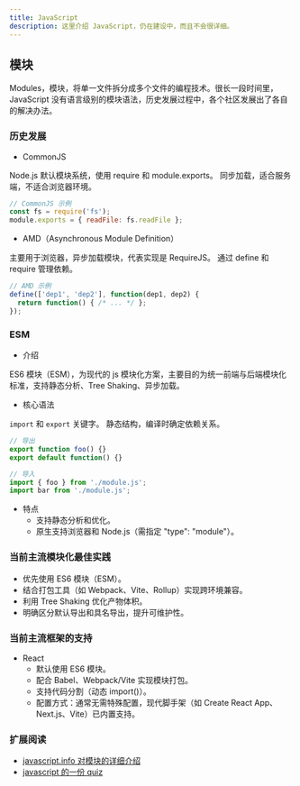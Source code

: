 ```yaml
---
title: JavaScript
description: 这里介绍 JavaScript，仍在建设中，而且不会很详细。
---
```


## 模块

Modules，模块，将单一文件拆分成多个文件的编程技术。很长一段时间里，JavaScript 没有语言级别的模块语法，历史发展过程中，各个社区发展出了各自的解决办法。

### 历史发展

- CommonJS

Node.js 默认模块系统，使用 require 和 module.exports。
同步加载，适合服务端，不适合浏览器环境。

```js
// CommonJS 示例
const fs = require('fs');
module.exports = { readFile: fs.readFile };
```

- AMD（Asynchronous Module Definition）

主要用于浏览器，异步加载模块，代表实现是 RequireJS。
通过 define 和 require 管理依赖。

```js
// AMD 示例
define(['dep1', 'dep2'], function(dep1, dep2) {
  return function() { /* ... */ };
});
```

### ESM

- 介绍

ES6 模块（ESM），为现代的 js 模块化方案，主要目的为统一前端与后端模块化标准，支持静态分析、Tree Shaking、异步加载。

- 核心语法

`import` 和 `export` 关键字。
静态结构，编译时确定依赖关系。

```js
// 导出
export function foo() {}
export default function() {}

// 导入
import { foo } from './module.js';
import bar from './module.js';
```

- 特点
    - 支持静态分析和优化。
    - 原生支持浏览器和 Node.js（需指定 "type": "module"）。

### 当前主流模块化最佳实践

- 优先使用 ES6 模块（ESM）。
- 结合打包工具（如 Webpack、Vite、Rollup）实现跨环境兼容。
- 利用 Tree Shaking 优化产物体积。
- 明确区分默认导出和具名导出，提升可维护性。

### 当前主流框架的支持

- React
    - 默认使用 ES6 模块。
    - 配合 Babel、Webpack/Vite 实现模块打包。
    - 支持代码分割（动态 import()）。
    - 配置方式：通常无需特殊配置，现代脚手架（如 Create React App、Next.js、Vite）已内置支持。

### 扩展阅读

- [javascript.info 对模块的详细介绍](https://javascript.info/modules-intro)
- [javascript 的一份 quiz](https://javascript-questions.vercel.app/)

